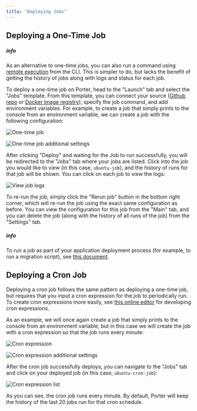 ```yaml
---
title: "Deploying Jobs"
---
```


## Deploying a One-Time Job[](#deploying-a-one-time-job "Direct link to heading")

##### info

As an alternative to one-time jobs, you can also run a command using [remote execution](/cli/remote-shell-access) from the CLI. This is simpler to do, but lacks the benefit of getting the history of jobs along with logs and status for each job.

To deploy a one-time job on Porter, head to the "Launch" tab and select the "Jobs" template. From this template, you can connect your source ([Github repo](https://docs.porter.run/deploying-applications/deploying-from-github) or [Docker image registry](https://docs.porter.run/deploying-applications/deploying-from-docker-registry/)), specify the job command, and add environment variables. For example, to create a job that simply prints to the console from an environment variable, we can create a job with the following configuration:

![One-time job](https://imagedelivery.net/l4LYM_vOYKe7O1NCT_Nc_g/63f1a5c7-acc1-4983-eb44-9014fed1f200/large "Screen Shot 2021-04-16 at 2.54.35 PM.png")

![One-time job additional settings](https://imagedelivery.net/l4LYM_vOYKe7O1NCT_Nc_g/0506f9d6-8118-433b-27dd-5b5403368900/large "Screen Shot 2021-04-16 at 2.55.12 PM.png")

After clicking "Deploy" and waiting for the Job to run successfully, you will be redirected to the "Jobs" tab where your jobs are listed. Click into the job you would like to view (in this case, `ubuntu-job`), and the history of runs for that job will be shown. You can click on each job to view the logs:

![View job logs](https://imagedelivery.net/l4LYM_vOYKe7O1NCT_Nc_g/e1698aed-47be-4e35-2cf2-0128d555f700/large "Screen Shot 2021-04-16 at 3.00.11 PM.png")

To re-run the job, simply click the "Rerun job" button in the bottom right corner, which will re-run the job using the exact same configuration as before. You can view the configuration for this job from the "Main" tab, and you can delete the job (along with the history of all runs of the job) from the "Settings" tab.

##### info

To run a job as part of your application deployment process (for example, to run a migration script), see [this document](https://docs.porter.run/deploying-applications/deploying-from-github/customizing-github-workflow#database-migrations-and-jobs).

## Deploying a Cron Job[](#deploying-a-cron-job "Direct link to heading")

Deploying a cron job follows the same pattern as deploying a one-time job, but requires that you input a cron expression for the job to periodically run. To create cron expressions more easily, see [this online editor](https://crontab.guru/) for developing cron expressions.

As an example, we will once again create a job that simply prints to the console from an environment variable, but in this case we will create the job with a cron expression so that the job runs every minute:

![Cron expression](https://imagedelivery.net/l4LYM_vOYKe7O1NCT_Nc_g/15643d5b-0e27-4a30-6b0c-ee3b7e69b700/large "Screen Shot 2021-04-16 at 3.15.06 PM.png")

![Cron expression additional settings](https://imagedelivery.net/l4LYM_vOYKe7O1NCT_Nc_g/da9b487d-ecc8-434f-43db-406cf8321300/large "Screen Shot 2021-04-16 at 3.15.15 PM.png")

After the cron job successfully deploys, you can navigate to the "Jobs" tab and click on your deployed job (in this case, `ubuntu-cron-job`):

![Cron expression list](https://imagedelivery.net/l4LYM_vOYKe7O1NCT_Nc_g/c598af44-e74b-4ca8-8bd4-011ad8aa5f00/large "Screen Shot 2021-04-16 at 3.17.17 PM.png")

As you can see, the cron job runs every minute. By default, Porter will keep the history of the last 20 jobs run for that cron schedule.
